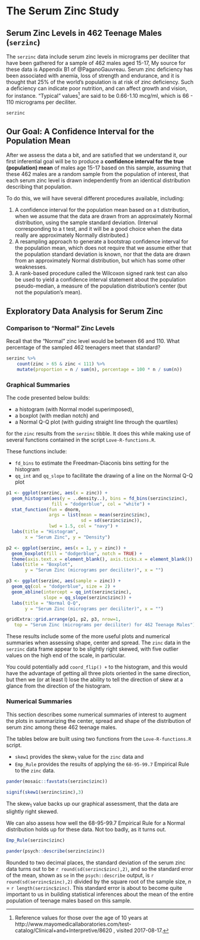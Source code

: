 # The Serum Zinc Study {#Serum-Zinc-Study}

## Serum Zinc Levels in 462 Teenage Males (`serzinc`)

The `serzinc` data include serum zinc levels in micrograms per deciliter that have been gathered for a sample of 462 males aged 15-17, My source for these data is Appendix B1 of @PaganoGauvreau. Serum zinc deficiency has been associated with anemia, loss of strength and endurance, and it is thought that 25% of the world's population is at risk of zinc deficiency.  Such a deficiency can indicate poor nutrition, and can affect growth and vision, for instance. "Typical" values^[Reference values for those over the age of 10 years at http://www.mayomedicallaboratories.com/test-catalog/Clinical+and+Interpretive/8620 , visited 2017-08-17.] are said to be 0.66-1.10 mcg/ml, which is 66 - 110 micrograms per deciliter. 

```r
serzinc
```

## Our Goal: A Confidence Interval for the Population Mean

After we assess the data a bit, and are satisfied that we understand it, our first inferential goal will be to produce a **confidence interval for the true (population) mean** of males age 15-17 based on this sample, assuming that these 462 males are a random sample from the population of interest, that each serum zinc level is drawn independently from an identical distribution describing that population.

To do this, we will have several different procedures available, including:

1. A confidence interval for the population mean based on a t distribution, when we assume that the data are drawn from an approximately Normal distribution, using the sample standard deviation. (Interval corresponding to a t test, and it will be a good choice when the data really are approximately Normally distributed.)
2. A resampling approach to generate a bootstrap confidence interval for the population mean, which does not require that we assume either that the population standard deviation is known, nor that the data are drawn from an approximately Normal distribution, but which has some other weaknesses.
3. A rank-based procedure called the Wilcoxon signed rank test can also be used to yield a confidence interval statement about the population pseudo-median, a measure of the population distribution's center (but not the population's mean).

## Exploratory Data Analysis for Serum Zinc

### Comparison to "Normal" Zinc Levels

Recall that the "Normal" zinc level would be between 66 and 110. What percentage of the sampled 462 teenagers meet that standard?

```r
serzinc %>%
    count(zinc > 65 & zinc < 111) %>%
    mutate(proportion = n / sum(n), percentage = 100 * n / sum(n))
```

### Graphical Summaries

The code presented below builds:

- a histogram (with Normal model superimposed), 
- a boxplot (with median notch) and 
- a Normal Q-Q plot (with guiding straight line through the quartiles) 

for the `zinc` results from the `serzinc` tibble. It does this while making use of several functions contained in the script `Love-R-functions.R`.

These functions include:

- `fd_bins` to estimate the Freedman-Diaconis bins setting for the histogram
- `qq_int` and `qq_slope` to facilitate the drawing of a line on the Normal Q-Q plot

```r
p1 <- ggplot(serzinc, aes(x = zinc)) +
  geom_histogram(aes(y = ..density..), bins = fd_bins(serzinc$zinc),
                 fill = "dodgerblue", col = "white") +
  stat_function(fun = dnorm,
                args = list(mean = mean(serzinc$zinc), 
                            sd = sd(serzinc$zinc)),
                lwd = 1.5, col = "navy") +
  labs(title = "Histogram",
       x = "Serum Zinc", y = "Density")

p2 <- ggplot(serzinc, aes(x = 1, y = zinc)) +
  geom_boxplot(fill = "dodgerblue", notch = TRUE) +
  theme(axis.text.x = element_blank(), axis.ticks.x = element_blank()) +
  labs(title = "Boxplot",
       y = "Serum Zinc (micrograms per deciliter)", x = "")

p3 <- ggplot(serzinc, aes(sample = zinc)) +
  geom_qq(col = "dodgerblue", size = 2) +
  geom_abline(intercept = qq_int(serzinc$zinc), 
              slope = qq_slope(serzinc$zinc)) +
  labs(title = "Normal Q-Q",
       y = "Serum Zinc (micrograms per deciliter)", x = "")

gridExtra::grid.arrange(p1, p2, p3, nrow=1, 
   top = "Serum Zinc (micrograms per deciliter) for 462 Teenage Males")
```

These results include some of the more useful plots and numerical summaries when assessing shape, center and spread. The `zinc` data in the `serzinc` data frame appear to be slightly right skewed, with five outlier values on the high end of the scale, in particular.

You could potentially add `coord_flip() +` to the histogram, and this would have the advantage of getting all three plots oriented in the same direction, but then we (or at least I) lose the ability to tell the direction of skew at a glance from the direction of the histogram.

### Numerical Summaries

This section describes some numerical summaries of interest to augment the plots in summarizing the center, spread and shape of the distribution of serum zinc among these 462 teenage males. 

The tables below are built using two functions from the `Love-R-functions.R` script.

- `skew1` provides the skew~1~ value for the `zinc` data and 
- `Emp_Rule` provides the results of applying the `68-95-99.7` Empirical Rule to the `zinc` data.

```r
pander(mosaic::favstats(serzinc$zinc))

signif(skew1(serzinc$zinc),3)
```

The skew~1~ value backs up our graphical assessment, that the data are slightly right skewed.

We can also assess how well the 68-95-99.7 Empirical Rule for a Normal distribution holds up for these data. Not too badly, as it turns out.

```r
Emp_Rule(serzinc$zinc)

pander(psych::describe(serzinc$zinc))
```

Rounded to two decimal places, the standard deviation of the serum zinc data turns out to be `r round(sd(serzinc$zinc),2)`, and so the standard error of the mean, shown as `se` in the `psych::describe` output, is `r round(sd(serzinc$zinc),2)` divided by the square root of the sample size, *n* = `r length(serzinc$zinc)`. This standard error is about to become quite important to us in building statistical inferences about the mean of the entire population of teenage males based on this sample.

